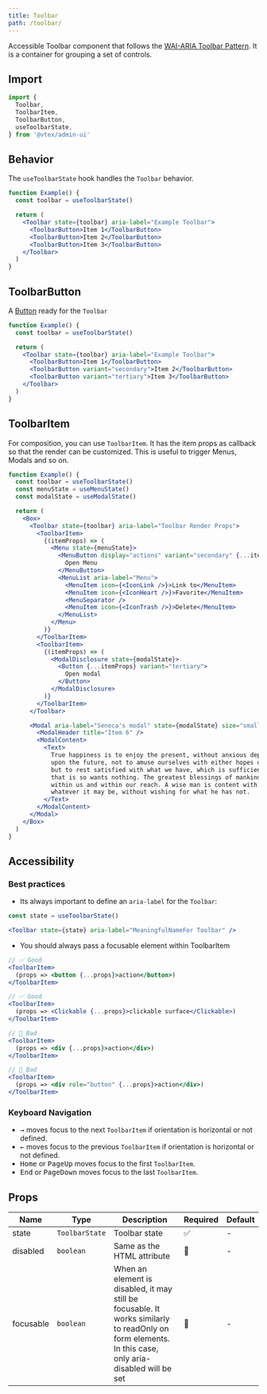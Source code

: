 ```yaml
---
title: Toolbar
path: /toolbar/
---
```


Accessible Toolbar component that follows the [WAI-ARIA Toolbar Pattern](https://www.w3.org/TR/wai-aria-practices/#toolbar). It is a container for grouping a set of controls.

## Import

```jsx isStatic
import {
  Toolbar,
  ToolbarItem,
  ToolbarButton,
  useToolbarState,
} from '@vtex/admin-ui'
```

## Behavior

The `useToolbarState` hook handles the `Toolbar` behavior.

```jsx live
function Example() {
  const toolbar = useToolbarState()

  return (
    <Toolbar state={toolbar} aria-label="Example Toolbar">
      <ToolbarButton>Item 1</ToolbarButton>
      <ToolbarButton>Item 2</ToolbarButton>
      <ToolbarButton>Item 3</ToolbarButton>
    </Toolbar>
  )
}
```

## ToolbarButton

A [Button](button/) ready for the `Toolbar`

```jsx live
function Example() {
  const toolbar = useToolbarState()

  return (
    <Toolbar state={toolbar} aria-label="Example Toolbar">
      <ToolbarButton>Item 1</ToolbarButton>
      <ToolbarButton variant="secondary">Item 2</ToolbarButton>
      <ToolbarButton variant="tertiary">Item 3</ToolbarButton>
    </Toolbar>
  )
}
```

## ToolbarItem

For composition, you can use `ToolbarItem`. It has the item props as callback so that the render can be customized. This is useful to trigger Menus, Modals and so on.

```jsx
function Example() {
  const toolbar = useToolbarState()
  const menuState = useMenuState()
  const modalState = useModalState()

  return (
    <Box>
      <Toolbar state={toolbar} aria-label="Toolbar Render Props">
        <ToolbarItem>
          {(itemProps) => (
            <Menu state={menuState}>
              <MenuButton display="actions" variant="secondary" {...itemProps}>
                Open Menu
              </MenuButton>
              <MenuList aria-label="Menu">
                <MenuItem icon={<IconLink />}>Link to</MenuItem>
                <MenuItem icon={<IconHeart />}>Favorite</MenuItem>
                <MenuSeparator />
                <MenuItem icon={<IconTrash />}>Delete</MenuItem>
              </MenuList>
            </Menu>
          )}
        </ToolbarItem>
        <ToolbarItem>
          {(itemProps) => (
            <ModalDisclosure state={modalState}>
              <Button {...itemProps} variant="tertiary">
                Open modal
              </Button>
            </ModalDisclosure>
          )}
        </ToolbarItem>
      </Toolbar>

      <Modal aria-label="Seneca's modal" state={modalState} size="small">
        <ModalHeader title="Item 6" />
        <ModalContent>
          <Text>
            True happiness is to enjoy the present, without anxious dependence
            upon the future, not to amuse ourselves with either hopes or fears
            but to rest satisfied with what we have, which is sufficient, for he
            that is so wants nothing. The greatest blessings of mankind are
            within us and within our reach. A wise man is content with his lot,
            whatever it may be, without wishing for what he has not.
          </Text>
        </ModalContent>
      </Modal>
    </Box>
  )
}
```

## Accessibility

### Best practices

- Its always important to define an `aria-label` for the `Toolbar`:

```jsx isStatic
const state = useToolbarState()

<Toolbar state={state} aria-label="MeaningfulNameFor Toolbar" />
```

- You should always pass a focusable element within ToolbarItem

```jsx isStatic
// ✅ Good
<ToolbarItem>
  (props => <button {...props}>action</button>)
</ToolbarItem>

// ✅ Good
<ToolbarItem>
  (props => <Clickable {...props}>clickable surface</Clickable>)
</ToolbarItem>

// 🚨 Bad
<ToolbarItem>
  (props => <div {...props}>action</div>)
</ToolbarItem>

// 🚨 Bad
<ToolbarItem>
  (props => <div role="button" {...props}>action</div>)
</ToolbarItem>
```

### Keyboard Navigation

- <kbd>→</kbd> moves focus to the next `ToolbarItem` if orientation is horizontal
  or not defined.
- <kbd>←</kbd> moves focus to the previous `ToolbarItem` if orientation is horizontal
  or not defined.
- <kbd>Home</kbd> or <kbd>PageUp</kbd> moves focus to the first `ToolbarItem`.
- <kbd>End</kbd> or <kbd>PageDown</kbd> moves focus to the last `ToolbarItem`.

## Props

| Name      | Type           | Description                                                                                                                                           | Required | Default |
| --------- | -------------- | ----------------------------------------------------------------------------------------------------------------------------------------------------- | -------- | ------- |
| state     | `ToolbarState` | Toolbar state                                                                                                                                         | ✅       | -       |
| disabled  | `boolean`      | Same as the HTML attribute                                                                                                                            | 🚫       | -       |
| focusable | `boolean`      | When an element is disabled, it may still be focusable. It works similarly to readOnly on form elements. In this case, only aria-disabled will be set | 🚫       | -       |
